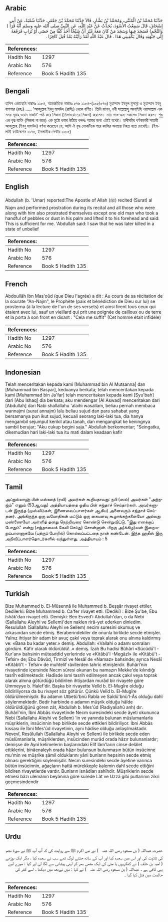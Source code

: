 ## Arabic


<div dir="rtl" lang="ar" style={{fontSize:'larger',backgroundColor:'#f8f9fa',padding:20}}>
حَدَّثَنَا مُحَمَّدُ بْنُ الْمُثَنَّى، وَمُحَمَّدُ بْنُ بَشَّارٍ، قَالاَ حَدَّثَنَا مُحَمَّدُ بْنُ جَعْفَرٍ، حَدَّثَنَا شُعْبَةُ، عَنْ أَبِي إِسْحَاقَ، قَالَ سَمِعْتُ الأَسْوَدَ، يُحَدِّثُ عَنْ عَبْدِ اللَّهِ، عَنِ النَّبِيِّ صلى الله عليه وسلم أَنَّهُ قَرَأَ ‏(‏ وَالنَّجْمِ‏)‏ فَسَجَدَ فِيهَا وَسَجَدَ مَنْ كَانَ مَعَهُ غَيْرَ أَنَّ شَيْخًا أَخَذَ كَفًّا مِنْ حَصًى أَوْ تُرَابٍ فَرَفَعَهُ إِلَى جَبْهَتِهِ وَقَالَ يَكْفِينِي هَذَا ‏.‏ قَالَ عَبْدُ اللَّهِ لَقَدْ رَأَيْتُهُ بَعْدُ قُتِلَ كَافِرًا ‏.‏
</div>
<div style={{backgroundColor:'#f8f9fa',padding:20, marginBottom: 10}}><table> <thead> <tr> <th>References:</th> <th></th> </tr> </thead> <tbody><tr><td>Hadith No</td><td>1297</td></tr><tr><td>Arabic No</td><td>576</td></tr><tr><td>Reference</td><td>Book 5 Hadith 135</td></tr></tbody></table></div>

## Bengali


<div dir="ltr" lang="bn" style={{fontSize:'larger',backgroundColor:'#f8f9fa',padding:20}}>
হাদিস একাডেমি নাম্বারঃ ১১৮৪, আন্তর্জাতিক নাম্বারঃ ৫৭৬ ১১৮৪-(১০৫/৫৭৬) মুহাম্মাদ ইবনুল মুসান্না ও মুহাম্মাদ ইবনু বাশশার (রহঃ) ..... 'আবদুল্লাহ ইবনু মাসউদ (রাযিঃ) থেকে বর্ণিত। তিনি বলেন, নবী সাল্লাল্লাহু আলাইহি ওয়াসাল্লাম এক সময় সূরাহ ওয়ান নাজমি' পাঠ করে সিজদা (তিলাওয়াতের সিজদা) করলেন। তার সঙ্গে অন্য সকলেও সিজদা করল। শুধু এক বৃদ্ধ ব্যক্তি (সিজদা না করে) এক মুঠো কঙ্কর উঠিয়ে বললঃ আমার জন্য এটাই যথেষ্ট। হাদীসটির বর্ণনাকারী সাহাবী আবদুল্লাহ (ইবনু মাসউদ) বর্ণনা করেছেন যে, আমি ঐ বৃদ্ধ লোকটিকে পরে কাফির অবস্থায় নিহত হতে দেখেছি। (ইসলামী ফাউন্ডেশন ১১৭৩, ইসলামীক সেন্টার ১১৮৫)
</div>
<div style={{backgroundColor:'#f8f9fa',padding:20, marginBottom: 10}}><table> <thead> <tr> <th>References:</th> <th></th> </tr> </thead> <tbody><tr><td>Hadith No</td><td>1297</td></tr><tr><td>Arabic No</td><td>576</td></tr><tr><td>Reference</td><td>Book 5 Hadith 135</td></tr></tbody></table></div>

## English


<div dir="ltr" lang="en" style={{fontSize:'larger',backgroundColor:'#f8f9fa',padding:20}}>
Abdullah (b. 'Umar) reported:The Apostle of Allah (ﷺ) recited (Surat) al Najm and performed prostration during its recital and all those who were along with him also prostrated themselves except one old man who took a handful of pebbles or dust in his palm and lifted it to his forehead and said: This is sufficient for me. 'Abdullah said: I saw that he was later killed in a state of unbelief
</div>
<div style={{backgroundColor:'#f8f9fa',padding:20, marginBottom: 10}}><table> <thead> <tr> <th>References:</th> <th></th> </tr> </thead> <tbody><tr><td>Hadith No</td><td>1297</td></tr><tr><td>Arabic No</td><td>576</td></tr><tr><td>Reference</td><td>Book 5 Hadith 135</td></tr></tbody></table></div>

## French


<div dir="ltr" lang="fr" style={{fontSize:'larger',backgroundColor:'#f8f9fa',padding:20}}>
Abdoullâh Ibn Mas'oûd (que Dieu l'agrée) a dit : Au cours de sa récitation de la sourate "An-Najm", le Prophète (paix et bénédiction de Dieu sur lui) se prosterna (à la lecture de l'un de ses versets) et ainsi firent tous ceux qui étaient avec lui, sauf un vieillard qui prit une poignée de cailloux ou de terre et la porta à son front en disant : "Cela me suffit" (Cet homme était infidèle)
</div>
<div style={{backgroundColor:'#f8f9fa',padding:20, marginBottom: 10}}><table> <thead> <tr> <th>References:</th> <th></th> </tr> </thead> <tbody><tr><td>Hadith No</td><td>1297</td></tr><tr><td>Arabic No</td><td>576</td></tr><tr><td>Reference</td><td>Book 5 Hadith 135</td></tr></tbody></table></div>

## Indonesian


<div dir="ltr" lang="id" style={{fontSize:'larger',backgroundColor:'#f8f9fa',padding:20}}>
Telah menceritakan kepada kami [Muhammad bin Al Mutsanna] dan [Muhammad bin Basyar], keduanya berkata; telah menceritakan kepada kami [Muhammad bin Ja'far] telah menceritakan kepada kami [Syu'bah] dari [Abu Ishaq] dia berkata; aku mendengar [Al Aswad] menceritakan dari [Abdullah] dari Nabi shallallahu 'alaihi wasallam, beliau pernah membaca wannajmi (surat annajm) lalu beliau sujud dan para sahabat yang bersamanya pun ikut sujud, kecuali seorang laki-laki tua, dia hanya mengambil sejumput kerikil atau tanah, dan mengangkat ke keningnya sambil berujar; "Aku cukup begini saja." Abdullah berkomentar; "Seingatku, dikemudian hari laki-laki tua itu mati dalam keadaan kafir
</div>
<div style={{backgroundColor:'#f8f9fa',padding:20, marginBottom: 10}}><table> <thead> <tr> <th>References:</th> <th></th> </tr> </thead> <tbody><tr><td>Hadith No</td><td>1297</td></tr><tr><td>Arabic No</td><td>576</td></tr><tr><td>Reference</td><td>Book 5 Hadith 135</td></tr></tbody></table></div>

## Tamil


<div dir="ltr" lang="ta" style={{fontSize:'larger',backgroundColor:'#f8f9fa',padding:20}}>
அப்துல்லாஹ் பின் மஸ்ஊத் (ரலி) அவர்கள் கூறியதாவது: நபி (ஸல்) அவர்கள் "அந்நஜ்ம்" எனும் (53ஆவது) அத்தியாயத்தை ஓதிய பின் சஜ்தாச் செய்தார்கள். அவர்களுடன் இருந்த (முஸ்லிம்கள், இணைவைப்பாளர்கள் ஆகிய) அனைவரும் சஜ்தாச் செய்தனர். அங்கிருந்த ஒரு வயோதிகன் மட்டும் ஒரு கையளவு கூழாங்கற்களையோ அல்லது மண்ணையோ அள்ளித் தனது நெற்றிவரை கொண்டு சென்றுவிட்டு, "இது எனக்குப் போதும்" என்று (சஜ்தாவைக் கேலி செய்து) சொன்னான். பிறகு அ(க்கிழ)வன் இறைமறுப்பாளனாகவே (பத்ருப் போரில்) கொல்லப்பட்டதை நான் கண்டேன். இந்த ஹதீஸ் இரு அறிவிப்பாளர்தொடர்களில் வந்துள்ளது. அத்தியாயம் : 5
</div>
<div style={{backgroundColor:'#f8f9fa',padding:20, marginBottom: 10}}><table> <thead> <tr> <th>References:</th> <th></th> </tr> </thead> <tbody><tr><td>Hadith No</td><td>1297</td></tr><tr><td>Arabic No</td><td>576</td></tr><tr><td>Reference</td><td>Book 5 Hadith 135</td></tr></tbody></table></div>

## Turkish


<div dir="ltr" lang="tr" style={{fontSize:'larger',backgroundColor:'#f8f9fa',padding:20}}>
Bize Muhammed b. El-Müsennâ ile Muhammed b. Beşşâr rivayet ettiler. Dedilerki: Bize Muhammed b. Ca'fer rivayet etti. (Dediki) : Bize Şu'be, Ebu îshâk'dan rivayet etti. Demişki: Ben Esved'i Abdullah'dan, o da Nebi (Sallallahu Aleyhi ve Sellem)'den naklen rirâ-yet ederken dinledim. Resulullah (Sallallahu Aleyhi ve Sellem) necim suresini okumuş ve arkasından secde etmiş. Beraberindekiler de onunla birlikde secde etmişler. Yalnız ihtiyar bir adam bir avuç çakıl veya toprak alarak onu alnına kaldırmış ve: «Bana bu kadar yeter.» demiş. Abdullah: «Vallahi o adamı sonraları gördüm. Kâfir olarak öldürüldü!..» demiş. İzah Bu hadisi Bûhârî «Sücûdü'l - Kur'an» bahsinin müteaddid yerlerinde ve «Kitâbü'l -Megâzî» ile «Kitâbü't - Tefsir» de; Ebu Dâvûd, Tirmizî ve Nesâî de «Namaz» bahsinde; ayrıca Nesâî «Kitâbti't - Tefsir» de muhtelif râvîlerden tahrîc etmişlerdir. Buhârî’nin rivayetinde içersinde Necm sûresi okunan bu namazın Mekke'de kılındığı tasrîh edilmektedir. Hadîsde ismi tasrih edilmeyen ancak çakıl veya toprak alarak alnına götürdüğü bildirilen ihtiyardan murâd bir rivayete göre Ummeyye b. Halef'dir. Başka bir rivayette Velîd b. El-Mugîre olduğu bildiriliyorsa da bu rivayet söz götürür. Çünkü Velîd b. El-Mugîre öldürülmemişdir. Bu adamın Utbetü'bnü Rabîa ve Saîdü'bnü'l-Âs olduğu dahî söylenmektedir. Bedir harbinde o adamın müşrik olduğu hâlde öldürüldüğünü gören zât, Abdullah b. Mes'ûd (Radiyaliahû anh) dır. Buhârî'nin, İbni Abbâs rivayetinde Necm suresindeki secde âyeti okununca Nebi (Sallallahu Aleyhi ve Sellem) 'in ve yanında bulunan müslumanlarla müşriklerin, insücinnin hep birlikde secde ettikleri bildiriliyor. İbni Abbâs kıssası iîe İbni Mes'ûd rivayetinin, aynı hâdise olduğu anlaşılmaktadır. Nevevî, Resûlullah (Sallallahu Aleyhi ve Sellem) ile birlikde secde eden müslümanlarla, müşriklerden, insücinden murâd orada hâzır bulunanlardır; demişse de Aynî kelimelerin başlarındaki Elîf lâm'ların cinse delâlet ettiklerini, binâenaleyh orada hâzır bulunsun bulunmasın bütün insücinne mu'min ve müşrike şâmil olduklarını yâni bunların hepsinin secde etmiş olması gerektiğini söylemişdir. Necm suresindeki secde âyetine varınca bütün insücinnin, ağaçların hattâ mürekkeple kalemin dahî secde ettiğini bildiren rivayetlerde vardır. Bunların isnâdları sahîhdir. Müşriklerin secde etmesi bâzı ulemânın beyânına göre surede Lât ve Uzzâ gibi putlarının zikri geçmesindendir
</div>
<div style={{backgroundColor:'#f8f9fa',padding:20, marginBottom: 10}}><table> <thead> <tr> <th>References:</th> <th></th> </tr> </thead> <tbody><tr><td>Hadith No</td><td>1297</td></tr><tr><td>Arabic No</td><td>576</td></tr><tr><td>Reference</td><td>Book 5 Hadith 135</td></tr></tbody></table></div>

## Urdu


<div dir="rtl" lang="ur" style={{fontSize:'larger',backgroundColor:'#f8f9fa',padding:20}}>
حضرت عبداللہ ( بن مسعود ‌رضی ‌اللہ ‌عنہ ‌ ‌ ) نے نبی اکرم ﷺ سے روایت کی کہ آپ آپ ﷺ نے سورۃ نجم کی تلاوت کی اور اس میں سجدہ کیا اور آپ کے ساتھ جتنے لوگ تھے سب نے سجدہ کیا ، مگر ایک بوڑھے ( امیہ بن خلف ) نے کنکریوں یا مٹی کی ایک مٹھی بھر کر اپنی پیشانی سے لگا لی اور کہا : میرے لیے یہی کافی ہے ۔ عبداللہ ( بن مسعود ‌رضی ‌اللہ ‌عنہ ‌ ‌ ) نے کہا : میں نےبعد میں دیکھا ، اسے کفر کی حالمت میں قتل کیا گیا ۔
</div>
<div style={{backgroundColor:'#f8f9fa',padding:20, marginBottom: 10}}><table> <thead> <tr> <th>References:</th> <th></th> </tr> </thead> <tbody><tr><td>Hadith No</td><td>1297</td></tr><tr><td>Arabic No</td><td>576</td></tr><tr><td>Reference</td><td>Book 5 Hadith 135</td></tr></tbody></table></div>